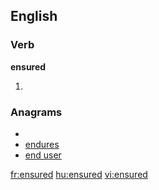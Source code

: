 
==English==

===Verb===
'''ensured'''

# {{past of|[[ensure]]}}

===Anagrams===
* {{alphagram|deenrsu}}
* [[endures#English|endures]]
* [[end user#English|end user]]


[[fr:ensured]]
[[hu:ensured]]
[[vi:ensured]]